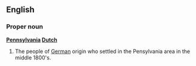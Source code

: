 ==English==
===Proper noun===
{{wikipedia}}
'''[[Pennsylvania]] [[Dutch]]'''
#The people of [[German]] origin who settled in the Pensylvania area in the middle 1800's.